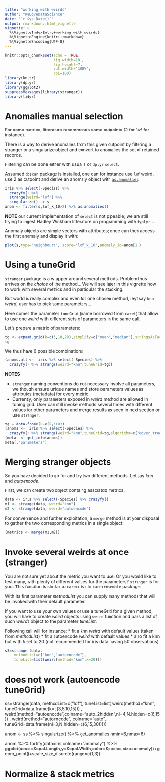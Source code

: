 ```yaml
---
title: "working with weirds"
author: "WeLoveDataScience"
date: "`r Sys.Date()`"
output: rmarkdown::html_vignette
vignette: >
  %\VignetteIndexEntry{working with weirds}
  %\VignetteEngine{knitr::rmarkdown}
  %\VignetteEncoding{UTF-8}
---
```


```r
knitr::opts_chunk$set(echo = TRUE,  
                      fig.width=10 ,
                      fig.height=7,
                      out.width='100%',
                      dpi=100)
library(knitr)
library(dplyr)
library(ggplot2)
suppressMessages(library(stranger)) 
library(tidyr)
```



# Anomalies manual selection

For some metrics, litterature recommends some cutpoints (2 for `lof` for instance).

There is a way to derive anomalies from this given cutpoint by filtering a stranger or a singularize object and convert to anomalies the set of retained records. 

Filtering can be done either with usual `[` or `dplyr` `select`.

Assumed `dbscan` package is installed, one can for instance use `lof` weird, use 2 as cutpoint and derive an anomaly object with [`as.anomalies`](./../references/as.anomalies.html).


```r
iris %>% select(-Species) %>%
  crazyfy() %>%
  strange(weird="lof") %>%
  singularize() -> s
anom <- filter(s,lof_k_10>2) %>% as.anomalies()
```

__NOTE__ our current implementation of `select` is not pipeable; we are still trying to ingest Hadley Wickham litterature on programming with `dyplyr`...

Anomaly objects are simple vectors with attributes; once can then access the first anomaly and display it with:

```r
plot(s,type="neighbours", score="lof_k_10",anomaly_id=anom[1])
```

# Using a tuneGrid

`stranger` package is a wrapper around several methods. Problem thus arrives on the _choice_ of the method... We will see later in this vignette how to work with several metrics and in particular the stacking.

But world is really complex and even for one chosen method, leyt say `knn` _weird_, user has to pick some parameters...

Here comes the parameter `tuneGrid` (name borrowed from `caret`) that allow to use one _weird_ with different sets of parameters in the same call.

Let's prepare a matrix of parameters:

```r
tg <- expand.grid(k=c(5,10,20),simplify=c("mean","median"),stringsAsFactors=FALSE)
tg
```

We thus have 6 possible combinations

```r
(anoms.all <-  iris %>% select(-Species) %>%
  crazyfy() %>% strange(weird="knn",tuneGrid=tg))
```

__NOTES__

* `stranger` naming conventions do not necessary involve all parameters, we though ensure unique names and store parameters values as attributes (metadata) for every metric.
* Currently, only parameters exposed in _weird_ method are allowed in tuning grid. User can still invoke methods several times with different values for other parameters and merge results as seen in next section or use `stranger`.


```r
tg = data.frame(k=c(5,5:8))
(anoms <-  iris %>% select(-Species) %>%
  crazyfy() %>% strange(weird="knn",tuneGrid=tg,algorithm=c("cover_tree")))
(meta  <- get_info(anoms))
meta[,"parameters"]
```


# Merging stranger objects

So you have decided to go for and try two different methods. Let say _knn_ and _autoencode_.

First, we can create two object containg assciatdd metrics.

```r
data <- iris %>% select(-Species) %>% crazyfy()
m1 <- strange(data, weird="knn")
m2 <- strange(data, weird="autoencode")
```

For convenience and further exploitation, a `merge` method is at your disposal to gather the two corresponding metrics in  a single object:

```r
(metrics <- merge(m1,m2))
```

# Invoke several weirds at once (stranger) 

You are not sure yet about the metric you want to use. Or you would like to test many, with plenty of different values for the parameters? `stranger` is for you. This function is similar to `caretList` in `caretEnsemble` package.

With its first parameter _methodList_ you can supply many methods that will be invoked with their default parameter. 

If you want to use your own values or use a tuneGrid for a given method, you will have to create  _weird_ objects using `weird` function and pass a list of such  _weirds_ object to the parameter _tuneList_.


Following call will for instance:
* fit a knn _weird_ with default values (taken from _methodList_)
* fit a autoencode _weird_ with default values
* also fit a knn but with _k_ set to 20 (not recommended for iris data having 50 observations)

```r
s3=stranger(data,
    methodList=c("knn","autoencode"),
    tuneList=list(weird(method="knn",k=20)))
```


# does not work (autoencode tuneGrid)
ss=stranger(data,
methodList=c("lof"),
tuneList=list(
weird(method="knn",
tuneGrid=data.frame(k=c(3,5,10,15)))
, weird(method="autoencode",colname="auto_2hidden",nl=4,N.hidden=c(6,15))
, weird(method="autoencode",
colname="auto",
tuneGrid=data.frame(nl=3,N.hidden=c(6,15,30)))))

anom <- ss %>% singularize() %>%  get_anomalies(nmin=6,nmax=6)

anom %>%   fortify(data=iris,colname="anomaly") %>%
ggplot(aes(x=Sepal.Length,y=Sepal.Width,color=Species,size=anomaly))+geom_point()+scale_size_discrete(range=c(1,3))


# Normalize & stack metrics



